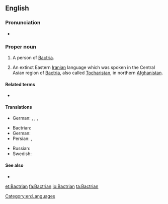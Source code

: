 ==English==

===Pronunciation===
* {{a|UK}} {{IPA|/ˈbæktɹɪən/|lang=en}}

===Proper noun===
{{en-proper noun|Bactrians}}
{{slim-wikipedia}}

# {{context|countable|lang=en}} A person of [[Bactria]].
# {{context|uncountable|lang=en}} An extinct Eastern [[Iranian]] language which was spoken in the Central Asian region of [[Bactria]], also called [[Tocharistan]], in northern [[Afghanistan]].

====Related terms====
* {{l/en|Bactrian camel}}

====Translations====
{{trans-top|a person from Bactria}}
* German: {{t|de|Baktrier|m}}, {{t|de|Baktrierin|f}}, {{t|de|Baktrer|m}}, {{t|de|Baktrerin|f}}
{{trans-mid}}
{{trans-bottom}}

{{trans-top|language}}
* Bactrian: {{t|xbc|αριαο|sc=Grek}}
* German: {{t|de|Baktrisch|n}}
* Persian: {{t+|fa|باختری|sc=fa-Arab}}, {{t|fa|بلخی|tr=Balxi|sc=fa-Arab}}
{{trans-mid}}
* Russian: {{t+|ru|бактрийский|tr=|sc=Cyrl}}
* Swedish: {{t|sv|baktriska|c}}
{{trans-bottom}}

====See also====
* {{langcat}}

[[Category:en:Languages]]

[[et:Bactrian]]
[[fa:Bactrian]]
[[io:Bactrian]]
[[ta:Bactrian]]